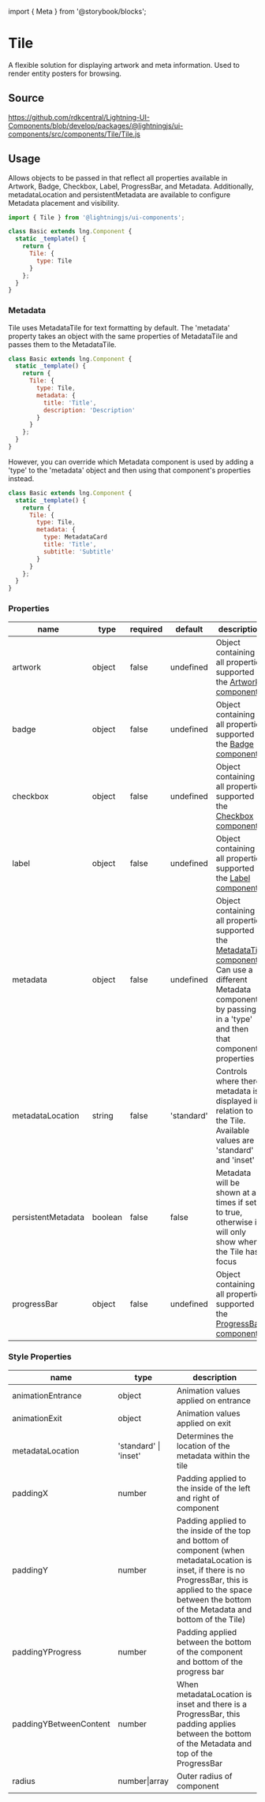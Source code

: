 ﻿import { Meta } from '@storybook/blocks';

<Meta of={TileStories} />

# Tile

A flexible solution for displaying artwork and meta information. Used to render entity posters for browsing.

## Source

https://github.com/rdkcentral/Lightning-UI-Components/blob/develop/packages/@lightningjs/ui-components/src/components/Tile/Tile.js

## Usage

Allows objects to be passed in that reflect all properties available in Artwork, Badge, Checkbox, Label, ProgressBar, and Metadata. Additionally, metadataLocation and persistentMetadata are available to configure Metadata placement and visibility.

```js
import { Tile } from '@lightningjs/ui-components';

class Basic extends lng.Component {
  static _template() {
    return {
      Tile: {
        type: Tile
      }
    };
  }
}
```

### Metadata

Tile uses MetadataTile for text formatting by default. The 'metadata' property takes an object with the same properties of MetadataTile and passes them to the MetadataTile.

```js
class Basic extends lng.Component {
  static _template() {
    return {
      Tile: {
        type: Tile,
        metadata: {
          title: 'Title',
          description: 'Description'
        }
      }
    };
  }
}
```

However, you can override which Metadata component is used by adding a 'type' to the 'metadata' object and then using that component's properties instead.

```js
class Basic extends lng.Component {
  static _template() {
    return {
      Tile: {
        type: Tile,
        metadata: {
          type: MetadataCard
          title: 'Title',
          subtitle: 'Subtitle'
        }
      }
    };
  }
}
```

### Properties

| name               | type    | required | default    | description                                                                                                                                                                                                                             |
| ------------------ | ------- | -------- | ---------- | --------------------------------------------------------------------------------------------------------------------------------------------------------------------------------------------------------------------------------------- |
| artwork            | object  | false    | undefined  | Object containing all properties supported in the [Artwork component](?path=/docs/components-artwork--artwork)                                                                                                                          |
| badge              | object  | false    | undefined  | Object containing all properties supported in the [Badge component](?path=/docs/components-badge--text)                                                                                                                                 |
| checkbox           | object  | false    | undefined  | Object containing all properties supported in the [Checkbox component](?path=/docs/components-checkbox--checkbox)                                                                                                                       |
| label              | object  | false    | undefined  | Object containing all properties supported in the [Label component](?path=/docs/components-label--label)                                                                                                                                |
| metadata           | object  | false    | undefined  | Object containing all properties supported in the [MetadataTile component](?path=/docs/components-metadatatile--metadata-tile)<br /> Can use a different Metadata component by passing in a 'type' and then that component's properties |
| metadataLocation   | string  | false    | 'standard' | Controls where there metadata is displayed in relation to the Tile. Available values are 'standard' and 'inset'                                                                                                                         |
| persistentMetadata | boolean | false    | false      | Metadata will be shown at all times if set to true, otherwise it will only show when the Tile has focus                                                                                                                                 |
| progressBar        | object  | false    | undefined  | Object containing all properties supported in the [ProgressBar component](?path=/docs/components-progressbar--progress-bar)                                                                                                             |

### Style Properties

| name                   | type                  | description                                                                                                                                                                                                           |
| ---------------------- | --------------------- | --------------------------------------------------------------------------------------------------------------------------------------------------------------------------------------------------------------------- |
| animationEntrance      | object                | Animation values applied on entrance                                                                                                                                                                                  |
| animationExit          | object                | Animation values applied on exit                                                                                                                                                                                      |
| metadataLocation       | 'standard' \| 'inset' | Determines the location of the metadata within the tile                                                                                                                                                               |
| paddingX               | number                | Padding applied to the inside of the left and right of component                                                                                                                                                      |
| paddingY               | number                | Padding applied to the inside of the top and bottom of component (when metadataLocation is inset, if there is no ProgressBar, this is applied to the space between the bottom of the Metadata and bottom of the Tile) |
| paddingYProgress       | number                | Padding applied between the bottom of the component and bottom of the progress bar                                                                                                                                    |
| paddingYBetweenContent | number                | When metadataLocation is inset and there is a ProgressBar, this padding applies between the bottom of the Metadata and top of the ProgressBar                                                                         |
| radius                 | number\|array         | Outer radius of component                                                                                                                                                                                             |
